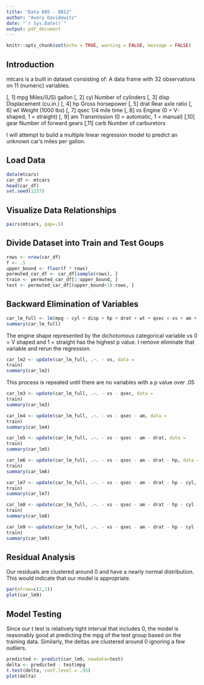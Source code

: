 ```yaml
---
title: "Data 605 - DB12"
author: "Avery Davidowitz"
date: "`r Sys.Date()`"
output: pdf_document
---
```


```r
knitr::opts_chunk$set(echo = TRUE, warning = FALSE, message = FALSE)
```

## Introduction
mtcars is a built in dataset consisting of:
A data frame with 32 observations on 11 (numeric) variables.

[, 1]	mpg	Miles/(US) gallon
[, 2]	cyl	Number of cylinders
[, 3]	disp	Displacement (cu.in.)
[, 4]	hp	Gross horsepower
[, 5]	drat	Rear axle ratio
[, 6]	wt	Weight (1000 lbs)
[, 7]	qsec	1/4 mile time
[, 8]	vs	Engine (0 = V-shaped, 1 = straight)
[, 9]	am	Transmission (0 = automatic, 1 = manual)
[,10]	gear	Number of forward gears
[,11]	carb	Number of carburetors

I will attempt to build a multiple linear regression model to predict an unknown car's miles per gallon.

## Load Data

```r
data(mtcars)
car_df <- mtcars 
head(car_df)
set.seed(1237)
```

## Visualize Data Relationships

```r
pairs(mtcars, gap=.5)
```

## Divide Dataset into Train and Test Goups

```r
rows <- nrow(car_df)
f <- .5
upper_bound <- floor(f * rows)
permuted_car_df <- car_df[sample(rows), ]
train <- permuted_car_df[1:upper_bound, ]
test <- permuted_car_df[(upper_bound+1):rows, ]
```

## Backward Elimination of Variables
```r
car_lm_full <- lm(mpg ~ cyl + disp + hp + drat + wt + qsec + vs + am + gear + carb, data=train)
summary(car_lm_full)
```

The engine shape represented by the dichotomous categorical variable vs 0 = V shaped and 1 = straight has the highest p value. I remove eliminate that variable and rerun the regression.
```r
car_lm2 <- update(car_lm_full, .~. - vs, data =
train)
summary(car_lm2)
```

This process is repeated until there are no variables with a p value over .05

```r
car_lm3 <- update(car_lm_full, .~. - vs - qsec, data =
train)
summary(car_lm3)
```

```r
car_lm4 <- update(car_lm_full, .~. - vs - qsec - am, data =
train)
summary(car_lm4)
```

```r
car_lm5 <- update(car_lm_full, .~. - vs - qsec - am - drat, data =
train)
summary(car_lm5)
```

```r
car_lm6 <- update(car_lm_full, .~. - vs - qsec - am - drat - hp, data =
train)
summary(car_lm6)
```

```r
car_lm7 <- update(car_lm_full, .~. - vs - qsec - am - drat - hp - cyl, data =
train)
summary(car_lm7)
```

```r
car_lm8 <- update(car_lm_full, .~. - vs - qsec - am - drat - hp - cyl - disp, data =
train)
summary(car_lm8)
```

```r
car_lm9 <- update(car_lm_full, .~. - vs - qsec - am - drat - hp - cyl - disp - wt, data =
train)
summary(car_lm9)
```

## Residual Analysis
Our residuals are clustered around 0 and have a nearly normal distribution. This would indicate that our model is appropriate.

```r
par(mfrow=c(2,2))
plot(car_lm9)
```

## Model Testing
Since our t test is relatively tight interval that includes 0, the model is reasonably good at predicting the mpg of the test group based on the training data. Similarly, the deltas are clustered around 0 ignoring a few outliers.

```r
predicted <- predict(car_lm9, newdata=test)
delta <- predicted - test$mpg
t.test(delta, conf.level = .95)
plot(delta)
```



